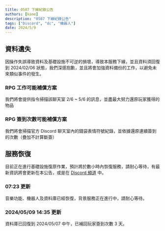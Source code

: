 ```yaml
---
title: 0507 下線紀錄公告
authors: [kane]
description: "0507 下線紀錄公告"
tags: ["Discord", "dc", "機器人"]
date: 2024/5/9
---
```


## 資料遺失

因操作失誤導致資料及基礎設施不可逆的損壞，導致本服務下線，並且資料須回復到 2024/02/06 狀態，我們深感抱歉，並且將會加強資料備份的工作，以避免未來類似事件的發生。

### RPG 工作可能補償方案

我們將會提供指令掃描該聊天室 2/6 ~ 5/6 的訊息，並盡最大努力還原玩家獲得的物品

### RPG 簽到次數可能補償方案

我們將會掃描官方 Discord 聊天室內的錢袋表情符號紀錄，並依據還原連續簽到的次數（疊加不計算斷簽）

## 服務恢復

目前正在進行基礎設施復原作業，預計將於數小時內恢復服務，請耐心等待，有最新資訊將會更新在本公告，或是在 [Discord 頻道](https://discord.gg/yeecord) 中。

### 07:23 更新

音樂功能、機器人及資料庫已經恢復，背景服務正在進行中，請耐心等待。

### 2024/05/09 14:35 更新

資料庫已回復到 2024/05/07 中午，已補回玩家簽到次數 3 天。

<Adsense />
